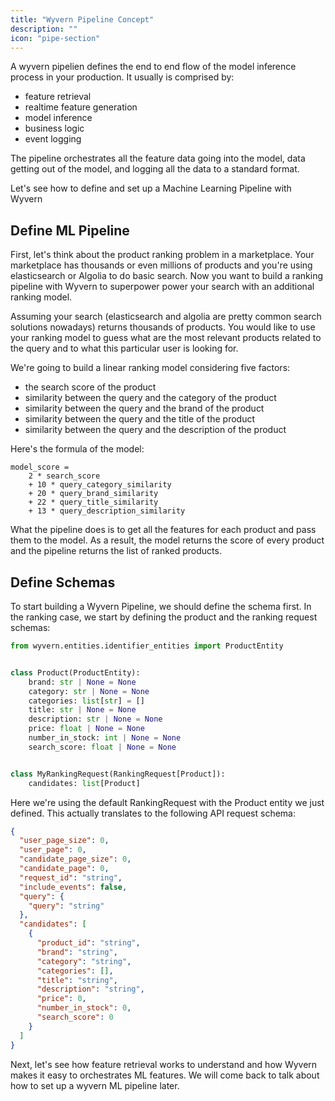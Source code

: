 ```yaml
---
title: "Wyvern Pipeline Concept"
description: ""
icon: "pipe-section"
---
```


A wyvern pipelien defines the end to end flow of the model inference process in your production. It usually is comprised by:

- feature retrieval
- realtime feature generation
- model inference
- business logic
- event logging

The pipeline orchestrates all the feature data going into the model, data getting out of the model, and logging all the data to a standard format.

Let's see how to define and set up a Machine Learning Pipeline with Wyvern

## Define ML Pipeline

First, let's think about the product ranking problem in a marketplace. Your marketplace has thousands or even millions of products and you're using elasticsearch or Algolia to do basic search. Now you want to build a ranking pipeline with Wyvern to superpower power your search with an additional ranking model.

Assuming your search (elasticsearch and algolia are pretty common search solutions nowadays) returns thousands of products. You would like to use your ranking model to guess what are the most relevant products related to the query and to what this particular user is looking for.

We're going to build a linear ranking model considering five factors:

- the search score of the product
- similarity between the query and the category of the product
- similarity between the query and the brand of the product
- similarity between the query and the title of the product
- similarity between the query and the description of the product

Here's the formula of the model:

```shell
model_score =
    2 * search_score
    + 10 * query_category_similarity
    + 20 * query_brand_similarity
    + 22 * query_title_similarity
    + 13 * query_description_similarity
```

What the pipeline does is to get all the features for each product and pass them to the model. As a result, the model returns the score of every product and the pipeline returns the list of ranked products.

## Define Schemas

To start building a Wyvern Pipeline, we should define the schema first. In the ranking case, we start by defining the product and the ranking request schemas:

```python pipelines/product_ranking/schemas.py
from wyvern.entities.identifier_entities import ProductEntity


class Product(ProductEntity):
    brand: str | None = None
    category: str | None = None
    categories: list[str] = []
    title: str | None = None
    description: str | None = None
    price: float | None = None
    number_in_stock: int | None = None
    search_score: float | None = None


class MyRankingRequest(RankingRequest[Product]):
    candidates: list[Product]
```

Here we're using the default RankingRequest with the Product entity we just defined. This actually translates to the following API request schema:

```json
{
  "user_page_size": 0,
  "user_page": 0,
  "candidate_page_size": 0,
  "candidate_page": 0,
  "request_id": "string",
  "include_events": false,
  "query": {
    "query": "string"
  },
  "candidates": [
    {
      "product_id": "string",
      "brand": "string",
      "category": "string",
      "categories": [],
      "title": "string",
      "description": "string",
      "price": 0,
      "number_in_stock": 0,
      "search_score": 0
    }
  ]
}
```

Next, let's see how feature retrieval works to understand and how Wyvern makes it easy to orchestrates ML features. We will come back to talk about how to set up a wyvern ML pipeline later.
